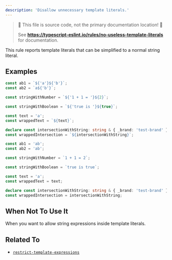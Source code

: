 ```yaml
---
description: 'Disallow unnecessary template literals.'
---
```



> 🛑 This file is source code, not the primary documentation location! 🛑
>
> See **https://typescript-eslint.io/rules/no-useless-template-literals** for documentation.

This rule reports template literals that can be simplified to a normal string literal.

## Examples

<Tabs>
<TabItem value="❌ Incorrect">

```ts
const ab1 = `${'a'}${'b'}`;
const ab2 = `a${'b'}`;

const stringWithNumber = `${'1 + 1 = '}${2}`;

const stringWithBoolean = `${'true is '}${true}`;

const text = 'a';
const wrappedText = `${text}`;

declare const intersectionWithString: string & { _brand: 'test-brand' };
const wrappedIntersection = `${intersectionWithString}`;
```

</TabItem>
<TabItem value="✅ Correct">

```ts
const ab1 = 'ab';
const ab2 = 'ab';

const stringWithNumber = `1 + 1 = 2`;

const stringWithBoolean = `true is true`;

const text = 'a';
const wrappedText = text;

declare const intersectionWithString: string & { _brand: 'test-brand' };
const wrappedIntersection = intersectionWithString;
```

</TabItem>
</Tabs>

## When Not To Use It

When you want to allow string expressions inside template literals.

## Related To

- [`restrict-template-expressions`](./restrict-template-expressions.mdx)

